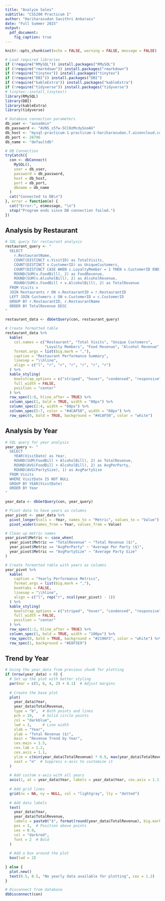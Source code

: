 ```yaml
---
title: "Analyze Sales"
subtitle: "CS5200 Practicum I"
author: "Hariharasudan Savithri Anbarasu"
date: "Full Summer 2025"
output:
  pdf_document:
    fig_caption: true
---
```


```r
knitr::opts_chunk$set(echo = FALSE, warning = FALSE, message = FALSE)

# Load required libraries
if (!require("RMySQL")) install.packages("RMySQL")
if (!require("rmarkdown")) install.packages("rmarkdown")
if (!require("tinytex")) install.packages("tinytex")
if (!require("DBI")) install.packages("DBI")
if (!require("kableExtra")) install.packages("kableExtra")
if (!require("tidyverse")) install.packages("tidyverse")
# tinytex::install_tinytex()
library(RMySQL)
library(DBI)
library(kableExtra)
library(tidyverse)
```

```r
# Database connection parameters
db_user <- "avnadmin"
db_password <- "AVNS_s5fw-5CC0zMcdySooAU"
db_host <- "mysql-practicum-1-practicum-1-hariharasudan.f.aivencloud.com"
db_port <- 28796
db_name <- "defaultdb"

# DB Connection
tryCatch({
  con <- dbConnect(
    MySQL(),
    user = db_user,
    password = db_password,
    host = db_host,
    port = db_port,
    dbname = db_name
  )
  cat("Connected to DB\n")
}, error = function(e) {
  cat("Error:", e$message, "\n")
  stop("Program ends since DB connection failed.")
})

```

## Analysis by Restaurant

```r
# SQL query for restaurant analysis
restaurant_query <- "
  SELECT 
    r.RestaurantName,
    COUNT(DISTINCT v.VisitID) as TotalVisits,
    COUNT(DISTINCT v.CustomerID) as UniqueCustomers,
    COUNT(DISTINCT CASE WHEN c.LoyaltyMember = 1 THEN v.CustomerID END) as LoyaltyCustomers,
    ROUND(SUM(v.FoodBill), 2) as FoodRevenue,
    ROUND(SUM(v.AlcoholBill), 2) as AlcoholRevenue,
    ROUND(SUM(v.FoodBill + v.AlcoholBill), 2) as TotalRevenue
  FROM Visits v
  JOIN Restaurants r ON v.RestaurantID = r.RestaurantID
  LEFT JOIN Customers c ON v.CustomerID = c.CustomerID
  GROUP BY r.RestaurantID, r.RestaurantName
  ORDER BY TotalRevenue DESC
"

restaurant_data <- dbGetQuery(con, restaurant_query)

# Create formatted table
restaurant_data %>%
  kable(
    col.names = c("Restaurant", "Total Visits", "Unique Customers", 
                  "Loyalty Members", "Food Revenue", "Alcohol Revenue", "Total Revenue"),
    format.args = list(big.mark = ","),
    caption = "Restaurant Performance Summary",
    linesep = "\\hline",
    align = c("l", "r", "r", "r", "r", "r", "r")
  ) %>%
  kable_styling(
    bootstrap_options = c("striped", "hover", "condensed", "responsive"),
    full_width = FALSE,
    position = "center"
  ) %>%
  row_spec(1:8, hline_after = TRUE) %>%
  column_spec(1, bold = TRUE, width = "80px") %>%
  column_spec(2:4, width = "60px") %>%
  column_spec(5:7, color = "#4CAF50", width = "60px") %>%
  row_spec(0, bold = TRUE, background = "#4CAF50", color = "white")
```
\bigskip
\bigskip
\bigskip
\bigskip
\bigskip
\bigskip
\bigskip

## Analysis by Year

```r
# SQL query for year analysis
year_query <- "
  SELECT 
    YEAR(VisitDate) as Year,
    ROUND(SUM(FoodBill + AlcoholBill), 2) as TotalRevenue,
    ROUND(AVG(FoodBill + AlcoholBill), 2) as AvgPerParty,
    ROUND(AVG(PartySize), 1) as AvgPartySize
  FROM Visits
  WHERE VisitDate IS NOT NULL
  GROUP BY YEAR(VisitDate)
  ORDER BY Year
"

year_data <- dbGetQuery(con, year_query)

# Pivot data to have years as columns
year_pivot <- year_data %>%
  pivot_longer(cols = -Year, names_to = "Metric", values_to = "Value") %>%
  pivot_wider(names_from = Year, values_from = Value)

# Clean up metric names
year_pivot$Metric <- case_when(
  year_pivot$Metric == "TotalRevenue" ~ "Total Revenue ($)",
  year_pivot$Metric == "AvgPerParty" ~ "Average Per Party ($)",
  year_pivot$Metric == "AvgPartySize" ~ "Average Party Size"
)

# Create formatted table with years as columns
year_pivot %>%
  kable(
    caption = "Yearly Performance Metrics",
    format.args = list(big.mark = ","),
    booktabs = FALSE,    
    linesep = "\\hline",
    align = c("l", rep("r", ncol(year_pivot) - 1))
  ) %>%
  kable_styling(
    bootstrap_options = c("striped", "hover", "condensed", "responsive"),
    full_width = FALSE,
    position = "center"
  ) %>%
  row_spec(1:2, hline_after = TRUE) %>%
  column_spec(1, bold = TRUE, width = "100px") %>%
  row_spec(0, bold = TRUE, background = "#2196F3", color = "white") %>%
  row_spec(1, background = "#E8F5E9")
```

\bigskip
\bigskip
## Trend by Year

```r
# Using the year_data from previous chunk for plotting
if (nrow(year_data) > 0) {
  # Set up the plot with better styling
  par(mar = c(5, 6, 4, 2) + 0.1)  # Adjust margins
  
  # Create the base plot
  plot(
    year_data$Year, 
    year_data$TotalRevenue,
    type = "b",  # Both points and lines
    pch = 19,    # Solid circle points
    col = "darkblue",
    lwd = 3,     # Line width
    xlab = "Year",
    ylab = "Total Revenue ($)",
    main = "Revenue Trend by Year",
    cex.main = 1.5,
    cex.lab = 1.2,
    cex.axis = 1.1,
    ylim = c(min(year_data$TotalRevenue) * 0.9, max(year_data$TotalRevenue) * 1.1),
    xaxt = "n"  # Suppress x-axis to customize it
  )
  
  # Add custom x-axis with all years
  axis(1, at = year_data$Year, labels = year_data$Year, cex.axis = 1.1)
  
  # Add grid lines
  grid(nx = NA, ny = NULL, col = "lightgray", lty = "dotted")
  
  # Add data labels
  text(
    year_data$Year, 
    year_data$TotalRevenue,
    labels = paste0("$", format(round(year_data$TotalRevenue), big.mark = ",")),
    pos = 3,  # Position above points
    cex = 0.9,
    col = "darkred",
    font = 2  # Bold
  )
  
  # Add a box around the plot
  box(lwd = 2)
  
} else {
  plot.new()
  text(0.5, 0.5, "No yearly data available for plotting", cex = 1.2)
}
```

```r
# Disconnect from database
dbDisconnect(con)
```